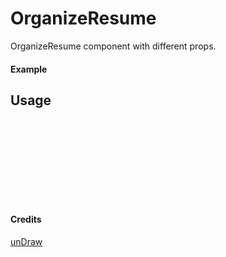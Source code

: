 
<Meta of={OrganizeResume} title="unDraw/OrganizeResume" />

# OrganizeResume

OrganizeResume component with different props.

#### Example

<Canvas of={OrganizeResume.Primary} />

## Usage

```ts
import { OrganizeResume } from "yadl-ui";

const Example = () => {
  return (
      <OrganizeResume />
  );
};

export default Example;
```

#### Credits
[unDraw](https://undraw.co/illustrations)

